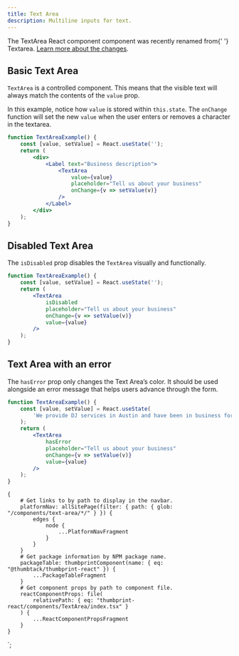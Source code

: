 ```yaml
---
title: Text Area
description: Multiline inputs for text.
---
```



<ComponentHeader data={props.data} />

<Alert type="warning" title="This component was recently renamed">
    The <InlineCode>TextArea</InlineCode> React component component was recently renamed from{' '}
    <InlineCode>Textarea</InlineCode>.
    <a href="https://github.com/thumbtack/thumbprint/issues/566">Learn more about the changes</a>.
</Alert>

## Basic Text Area

`TextArea` is a controlled component. This means that the visible text will always match the contents of the `value` prop.

In this example, notice how `value` is stored within `this.state`. The `onChange` function will set the new `value` when the user enters or removes a character in the textarea.

```jsx
function TextAreaExample() {
    const [value, setValue] = React.useState('');
    return (
        <div>
            <Label text="Business description">
                <TextArea
                    value={value}
                    placeholder="Tell us about your business"
                    onChange={v => setValue(v)}
                />
            </Label>
        </div>
    );
}
```

## Disabled Text Area

The `isDisabled` prop disables the `TextArea` visually and functionally.

```jsx
function TextAreaExample() {
    const [value, setValue] = React.useState('');
    return (
        <TextArea
            isDisabled
            placeholder="Tell us about your business"
            onChange={v => setValue(v)}
            value={value}
        />
    );
}
```

## Text Area with an error

The `hasError` prop only changes the Text Area’s color. It should be used alongside an error message that helps users advance through the form.

```jsx
function TextAreaExample() {
    const [value, setValue] = React.useState(
        'We provide DJ services in Austin and have been in business for 25 years.',
    );
    return (
        <TextArea
            hasError
            placeholder="Tell us about your business"
            onChange={v => setValue(v)}
            value={value}
        />
    );
}
```

<ComponentFooter data={props.data} />

    {
        # Get links to by path to display in the navbar.
        platformNav: allSitePage(filter: { path: { glob: "/components/text-area/*/" } }) {
            edges {
                node {
                    ...PlatformNavFragment
                }
            }
        }
        # Get package information by NPM package name.
        packageTable: thumbprintComponent(name: { eq: "@thumbtack/thumbprint-react" }) {
            ...PackageTableFragment
        }
        # Get component props by path to component file.
        reactComponentProps: file(
            relativePath: { eq: "thumbprint-react/components/TextArea/index.tsx" }
        ) {
            ...ReactComponentPropsFragment
        }
    }
`;
